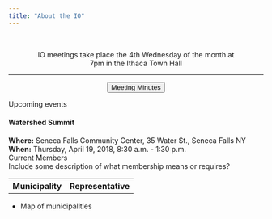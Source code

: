 ```yaml
---
title: "About the IO"
---
```

<br>
<div class="jumbotron">
  <center><p class="lead">IO meetings take place the 4th Wednesday of the month at
  <br>7pm in the Ithaca Town Hall</p>
  <hr class="my-4">
  <p class="lead">
   <input type="button" class="btn btn-info" value="Meeting Minutes" onclick="location.href = 'minutes.html';">
  </p></center>
</div>

<div class="row">
<div class="col-md-5">
<div class="panel panel-info">
<div class="panel-heading">Upcoming events</div>
<div class="panel-body"><h4>**Watershed Summit**</h4>**Where:** Seneca Falls Community Center, 35 Water St., Seneca Falls NY<br>**When:** Thursday, April 19, 2018, 8:30 a.m. - 1:30 p.m.</div>
</div>
</div>
</div>

<div class="row">
<div class="col-md-5">
<div class="panel panel-info">
<div class="panel-heading">Current Members</div>
<div class="panel-body">Include some description of what membership means or requires?</div>
<table class="table">
<thread>
<th>Municipality</th>
<th>Representative</th>
</table>
</div>
</div>
</div>

- Map of municipalities